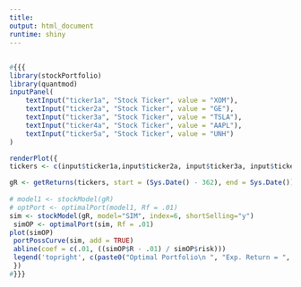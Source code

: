 ```yaml
---
title:
output: html_document
runtime: shiny
---
```



##

```r
#{{{
library(stockPortfolio)
library(quantmod)
inputPanel(
    textInput("ticker1a", "Stock Ticker", value = "XOM"),
    textInput("ticker2a", "Stock Ticker", value = "GE"),
    textInput("ticker3a", "Stock Ticker", value = "TSLA"),
    textInput("ticker4a", "Stock Ticker", value = "AAPL"),
    textInput("ticker5a", "Stock Ticker", value = "UNH")
)

renderPlot({
tickers <- c(input$ticker1a,input$ticker2a, input$ticker3a, input$ticker4a, input$ticker5a, "SPY")

gR <- getReturns(tickers, start = (Sys.Date() - 362), end = Sys.Date())
  
# model1 <- stockModel(gR)
# optPort <- optimalPort(model1, Rf = .01)
sim <- stockModel(gR, model="SIM", index=6, shortSelling="y")
 simOP <- optimalPort(sim, Rf = .01)
plot(simOP) 
 portPossCurve(sim, add = TRUE)
 abline(coef = c(.01, ((simOP$R - .01) / simOP$risk)))
 legend('topright', c(paste0("Optimal Portfolio\n ", "Exp. Return = ", round(100 * simOP$R, 2)), paste0("Risk = ", round(100 * simOP$risk, 2))))
 })
#}}}
```
